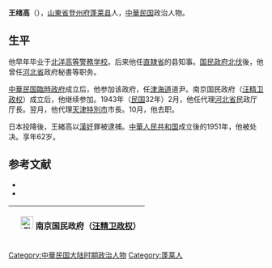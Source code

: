 '''王绪高'''（{{bd|1890年||1951年|}}），[[山東省|山東省]][[登州府|登州府]][[蓬莱县|蓬莱县]]人，[[中華民国|中華民国]]政治人物。

==生平==
他早年毕业于[[北洋高等警務学校|北洋高等警務学校]]。后来他任[[直隷省|直隷省]]的县知事。[[国民政府|国民政府]][[北伐|北伐]]後，他曾任[[河北省_(中華民国)|河北省]]政府秘書等职务。

[[中華民国臨時政府_(北京)|中華民国臨時政府]]成立后，他参加该政府，任[[津海道|津海道]]道尹。南京国民政府（[[汪精卫政权|汪精卫政权]]）成立后，他继续参加。1943年（[[民国紀元|民国]]32年）2月，他任代理[[河北省_(汪精卫政权)|河北省]]民政厅厅長。翌月，他代理[[天津市|天津特別市]]市長。10月，他去职。

日本投降後，王緒高以[[漢奸|漢奸]]罪被逮捕。[[中華人民共和国|中華人民共和国]]成立後的1951年，他被处决。享年62岁。

== 参考文献 ==
* <span style="font-size:90%;">{{Cite book<!--|和書-->|author = 徐友春主編|title = 民国人物大辞典 増訂版|year = 2007|publisher = 河北人民出版社|isbn = 978-7-202-03014-1}}</span>
* <span style="font-size:90%;">{{Cite book<!--|和書-->|author = 劉寿林等編|title = 民国職官年表|year = 1995|publisher = [[中華書局|中華書局]]|isbn = 7-101-01320-1}}</span>

{| class="wikitable" style="margin:0 auto"
|- 
!　[[File:Flag_of_the_Republic_of_China-Nanjing_(Peace,_Anti-Communism,_National_Construction).svg|25px]] 南京国民政府（[[汪精卫政权|汪精卫政权]]）
{{先代次代|[[天津市|天津特別市長]]（代理）|<small>1943年3月 - 10月</small>|[[温世珍|温世珍]]|[[李鵬图|李鵬图]]}}
|}

{{天津市市长|伪}}
{{DEFAULTSORT:Wang王}}
[[Category:中華民国大陆时期政治人物|Category:中華民国大陆时期政治人物]]
[[Category:蓬莱人|Category:蓬莱人]]